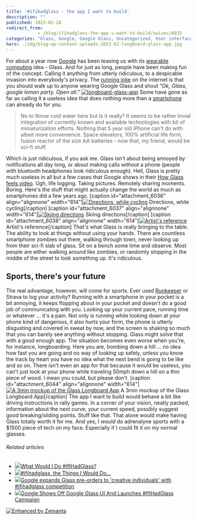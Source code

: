 ```yaml
---
title: '#ifihadglass - the app I want to build'
description: ""
published: 2013-02-28
redirect_from: 
            - /blog/ifihadglass-the-app-i-want-to-build/swizec/6035
categories: "Glass, Google, Google Glass, Uncategorized, User interface, Wearable computer"
hero: ./img/blog-wp-content-uploads-2013-02-longboard-glass-app.jpg
---
```

For about a year now [Google](http://google.com "Google") has been teasing us with its [wearable computing](http://en.wikipedia.org/wiki/Wearable_computer "Wearable computer") idea - Glass. And for just as long, people have been making fun of the concept. Calling it anything from utterly ridiculous, to a despicable invasion into everybody&#x27;s privacy. The [running joke](http://en.wikipedia.org/wiki/Running_gag "Running gag") on the internet is that you should walk up to anyone wearing Google Glass and shout _&quot;Ok, Glass, google lemon party. Open all.&quot;_ [![longboard-glass-app](http://swizec.com/blog/wp-content/uploads/2013/02/longboard-glass-app.jpg "longboard-glass-app")](./img/blog-wp-content-uploads-2013-02-longboard-glass-app.jpg) Some have gone as far as calling it a useless idea that does nothing more than a [smartphone](http://en.wikipedia.org/wiki/Smartphone "Smartphone") can already do for you.

> No to throw cold water here but Is it really? It seems to be rather trivial integration of currently known and available technologies with bit of miniaturization efforts. Nothing that 5 year old iPhone can&#x27;t do with albeit more convenience. Space elevators, 100% artificial life form, fusion reactor of the size AA batteries - now that, my friend, would be sci-fi stuff.

Which is just ridiculous, if you ask me. Glass isn&#x27;t about being annoyed by notifications all day long, or about making calls without a phone (people with bluetooth headphones look ridiculous enough). Hell, Glass is pretty much useless in all but a few cases that Google shows in their [How Glass feels video](http://www.google.com/glass/start/how-it-feels/). Ugh, life logging. Taking pictures. Remotely sharing moments. Boring. Here&#x27;s the stuff that might actually change the world as much as smartphones did a few years ago. \[caption id=&quot;attachment_6036&quot; align=&quot;alignnone&quot; width=&quot;614&quot;][![Directions, while cycling](./img/blog-wp-content-uploads-2013-02-Selection_152-1024x587.png "Directions, while cycling")](http://swizec.com/blog/wp-content/uploads/2013/02/Selection_152.png) Directions, while cycling\[/caption] \[caption id=&quot;attachment_6037&quot; align=&quot;alignnone&quot; width=&quot;614&quot;][![Skiing directions](./img/blog-wp-content-uploads-2013-02-Selection_153-1024x576.png "Skiing directions")](http://swizec.com/blog/wp-content/uploads/2013/02/Selection_153.png) Skiing directions\[/caption] \[caption id=&quot;attachment_6038&quot; align=&quot;alignnone&quot; width=&quot;614&quot;][![Artist&#x27;s reference](./img/blog-wp-content-uploads-2013-02-Selection_154-1024x558.png "Artist&#x27;s reference")](http://swizec.com/blog/wp-content/uploads/2013/02/Selection_154.png) Artist&#x27;s reference\[/caption] _That&#x27;s_ what Glass is really bringing to the table. The ability to look at things without using your hands. There are countless smartphone zombies out there, walking through town, never looking up from their sci-fi slab of glass. Sit on a bench some time and observe. Most people are either walking around like zombies, or randomly stopping in the middle of the street to look something up. It&#x27;s ridiculous.

## Sports, there&#x27;s your future

The real advantage, however, will come for sports. Ever used [Runkeeper](http://www.runkeeper.com/ "RunKeeper") or Strava to log your activity? Running with a smartphone in your pocket is a bit annoying, it keeps flopping about in your pocket and doesn&#x27;t do a good job of communicating with you. Looking up your current pace, running time or whatever ... it&#x27;s a pain. Not only is running while looking down at your phone kind of dangerous, it also hurts your form, the phone is utterly disgusting and covered in sweat by now, and the screen is shaking so much that you can barely see anything without stopping. Glass might solve that with a good enough app. The situation becomes even worse when you&#x27;re, for instance, longboarding. Here you are, bombing down a hill ... no idea how fast you are going and no way of looking up safely, unless you know the track by heart you have no idea what the next bend is going to be like and so on. There isn&#x27;t even an app for that because it would be useless, you can&#x27;t just look at your phone while traveling 50mph down a hill on a thin piece of wood. I mean you could, but please don&#x27;t. \[caption id=&quot;attachment_6044&quot; align=&quot;alignnone&quot; width=&quot;614&quot;][![A 3min mockup of the Glass Longboard App](http://swizec.com/blog/wp-content/uploads/2013/02/longboard-glass-app1.jpg "A 3min mockup of the Glass Longboard App")](./img/blog-wp-content-uploads-2013-02-longboard-glass-app1.jpg) A 3min mockup of the Glass Longboard App\[/caption] The app I want to build would behave a bit like driving instructions in rally games. In a corner of your vision, neatly packed, information about the next curve, your current speed, possibly suggest good breaking/sliding points. Stuff like that. That alone would make having Glass totally worth it for me. And yes, I _would_ do adrenalyne sports with a $1500 piece of tech on my face. Especially if I could fit it on my normal glasses.

###### Related articles

- [![](http://i.zemanta.com/146846838_80_80.jpg)](http://blog.tmcnet.com/social-spotlight/2013/02/what-would-i-do-ifihadglass.html)[What Would I Do #IfIHadGlass?](http://blog.tmcnet.com/social-spotlight/2013/02/what-would-i-do-ifihadglass.html)
- [![](http://i.zemanta.com/147387350_80_80.jpg)](http://blog.makezine.com/2013/02/22/ifihadglass-the-things-that-i-would-do/)[#ifihadglass, the Things I Would Do...](http://blog.makezine.com/2013/02/22/ifihadglass-the-things-that-i-would-do/)
- [![](http://i.zemanta.com/146699858_80_80.jpg)](http://www.theverge.com/2013/2/20/4006748/google-project-glass-explorer-edition-pre-order)[Google expands Glass pre-orders to &#x27;creative individuals&#x27; with #ifihadglass competition](http://www.theverge.com/2013/2/20/4006748/google-project-glass-explorer-edition-pre-order)
- [![](http://i.zemanta.com/146726081_80_80.jpg)](http://www.besttechie.com/2013/02/20/google-shows-off-google-glass-ui-and-launches-ifihadglass-campaign/)[Google Shows Off Google Glass UI And Launches #IfIHadGlass Campaign](http://www.besttechie.com/2013/02/20/google-shows-off-google-glass-ui-and-launches-ifihadglass-campaign/)

[![Enhanced by Zemanta](http://img.zemanta.com/zemified_e.png?x-id=46c01b46-354a-4033-a7a4-3354e1f0539c)](http://www.zemanta.com/?px "Enhanced by Zemanta")